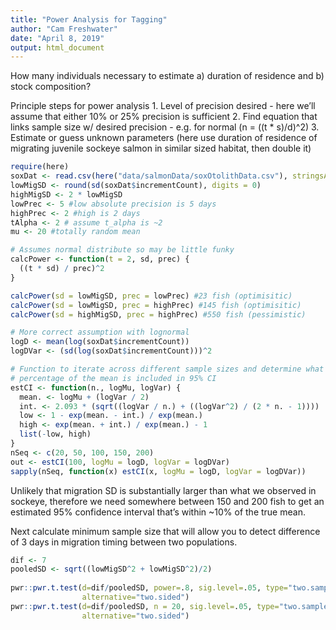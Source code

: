 ```yaml
---
title: "Power Analysis for Tagging"
author: "Cam Freshwater"
date: "April 8, 2019"
output: html_document
---
```

How many individuals necessary to estimate a) duration of residence and b) stock composition?

Principle steps for power analysis
  1. Level of precision desired - here we'll assume that either 10% or 25% precision is sufficient
  2. Find equation that links sample size w/ desired precision - e.g. for normal (n = ((t * s)/d)^2)
  3. Estimate or guess unknown parameters (here use duration of residence of migrating juvenile sockeye salmon in similar sized habitat, then double it)

```r
require(here)
soxDat <- read.csv(here("data/salmonData/soxOtolithData.csv"), stringsAsFactors = FALSE) 
lowMigSD <- round(sd(soxDat$incrementCount), digits = 0)
highMigSD <- 2 * lowMigSD
lowPrec <- 5 #low absolute precision is 5 days
highPrec <- 2 #high is 2 days
tAlpha <- 2 # assume t_alpha is ~2 
mu <- 20 #totally random mean

# Assumes normal distribute so may be little funky
calcPower <- function(t = 2, sd, prec) {
  ((t * sd) / prec)^2
}

calcPower(sd = lowMigSD, prec = lowPrec) #23 fish (optimisitic)
calcPower(sd = lowMigSD, prec = highPrec) #145 fish (optimisitic)
calcPower(sd = highMigSD, prec = highPrec) #550 fish (pessimistic)

# More correct assumption with lognormal
logD <- mean(log(soxDat$incrementCount))
logDVar <- (sd(log(soxDat$incrementCount)))^2

# Function to iterate across different sample sizes and determine what 
# percentage of the mean is included in 95% CI
estCI <- function(n., logMu, logVar) {
  mean. <- logMu + (logVar / 2) 
  int. <- 2.093 * (sqrt((logVar / n.) + ((logVar^2) / (2 * n. - 1))))
  low <- 1 - exp(mean. - int.) / exp(mean.)
  high <- exp(mean. + int.) / exp(mean.) - 1
  list(-low, high)
}
nSeq <- c(20, 50, 100, 150, 200)
out <- estCI(100, logMu = logD, logVar = logDVar)
sapply(nSeq, function(x) estCI(x, logMu = logD, logVar = logDVar))
```

Unlikely that migration SD is substantially larger than what we observed in sockeye, therefore we need somewhere between 150 and 200 fish to get an estimated 95% confidence interval that's within ~10% of the true mean. 

Next calculate minimum sample size that will allow you to detect difference of 3 days in migration timing between two populations.

```r
dif <- 7
pooledSD <- sqrt((lowMigSD^2 + lowMigSD^2)/2)
	
pwr::pwr.t.test(d=dif/pooledSD, power=.8, sig.level=.05, type="two.sample",
                alternative="two.sided")
pwr::pwr.t.test(d=dif/pooledSD, n = 20, sig.level=.05, type="two.sample",
                alternative="two.sided")
```


